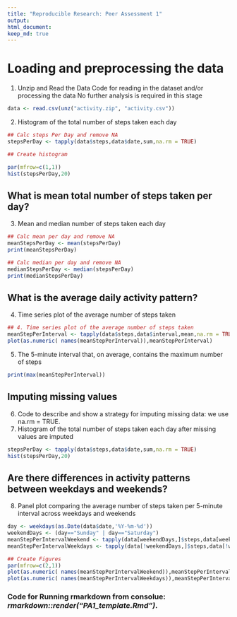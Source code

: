 ```yaml
---
title: "Reproducible Research: Peer Assessment 1"
output: 
html_document:
keep_md: true
---
```

# Loading and preprocessing the data

1. Unzip and Read the Data
Code for reading in the dataset and/or processing the data
No further analysis is required in this stage
```r
data <- read.csv(unz("activity.zip", "activity.csv"))
```

2. Histogram of the total number of steps taken each day
```r
## Calc steps Per Day and remove NA
stepsPerDay <- tapply(data$steps,data$date,sum,na.rm = TRUE)

## Create histogram

par(mfrow=c(1,1))
hist(stepsPerDay,20)
```


## What is mean total number of steps taken per day?

3. Mean and median number of steps taken each day
```r
## Calc mean per day and remove NA
meanStepsPerDay <- mean(stepsPerDay)
print(meanStepsPerDay)

## Calc median per day and remove NA
medianStepsPerDay <- median(stepsPerDay)
print(medianStepsPerDay)
```

## What is the average daily activity pattern?
4. Time series plot of the average number of steps taken
```r
## 4. Time series plot of the average number of steps taken
meanStepPerInterval <- tapply(data$steps,data$interval,mean,na.rm = TRUE)
plot(as.numeric( names(meanStepPerInterval)),meanStepPerInterval)
```

5. The 5-minute interval that, on average, contains the maximum number of steps
```r
print(max(meanStepPerInterval))
```


## Imputing missing values
6. Code to describe and show a strategy for imputing missing data: we use na.rm = TRUE.
7. Histogram of the total number of steps taken each day after missing values are imputed
```r
stepsPerDay <- tapply(data$steps,data$date,sum,na.rm = TRUE)
hist(stepsPerDay,20)
```


## Are there differences in activity patterns between weekdays and weekends?

8. Panel plot comparing the average number of steps taken per 
   5-minute interval across weekdays and weekends
```r
day <- weekdays(as.Date(data$date,'%Y-%m-%d'))
weekendDays <- (day=="Sunday" | day=="Saturday")
meanStepPerIntervalWeekend <- tapply(data[weekendDays,]$steps,data[weekendDays,]$interval,mean,na.rm = TRUE)
meanStepPerIntervalWeekdays <- tapply(data[!weekendDays,]$steps,data[!weekendDays,]$interval,mean,na.rm = TRUE)

## Create Figures
par(mfrow=c(2,1))
plot(as.numeric( names(meanStepPerIntervalWeekend)),meanStepPerIntervalWeekend, main="umber of steps taken per 5-minute interval - weeends")
plot(as.numeric( names(meanStepPerIntervalWeekdays)),meanStepPerIntervalWeekdays, main="umber of steps taken per 5-minute interval - weekdays")
```

### Code for Running rmarkdown from consolue: *rmarkdown::render("PA1_template.Rmd")*.